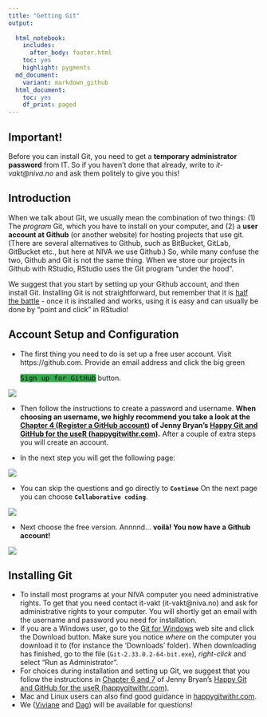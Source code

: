 ```yaml
---
title: "Getting Git"
output:
  
  html_notebook:
    includes:
      after_body: footer.html
    toc: yes
    highlight: pygments
  md_document:
    variant: markdown_github
  html_document:
    toc: yes
    df_print: paged
---
```

<style>
kbd { background-color:#32a848;  }</style>

## Important!  
Before you can install Git, you need to get a **temporary administrator password** from IT. So if you haven't done that already, write to *it-vakt@niva.no* and ask them politely to give you this!    

## Introduction   
When we talk about Git, we usually mean the combination of two things: (1) The *program* Git, which you have to install on your computer, and (2) a **user account at Github** (or another website) for hosting projects that use git. (There are several alternatives to Github, such as BitBucket, GitLab, GitBucket etc., but here at NIVA we use Github.) So, while many confuse the two, Github and Git is not the same thing. When we store our projects in Github with RStudio, RStudio uses the Git program "under the hood".   
  
We suggest that you start by setting up your Github account, and then install Git. Installing Git is not straightforward, but remember that it is [half the battle](https://happygitwithr.com/install-intro.html) - once it is installed and works, using it is easy and can usually be done by "point and click" in RStudio!            

## Account Setup and Configuration

* The first thing you need to do is set up a free user account. Visit https://github.com. Provide an email address and click the big green <p><kbd>Sign up for GitHub</kbd> button.</p>

![](images/GitHub_Page.png)

* Then follow the instructions to create a password and username. **When choosing an username, we highly recommend you take a look at the [Chapter 4 (Register a GitHub account)](https://happygitwithr.com/github-acct.html) of Jenny Bryan’s [Happy Git and GitHub for the useR (happygitwithr.com)](happygitwithr.com).**
After a couple of extra steps you will create an account.

* In the next step you will get the following page: 


![](images/GitHub_Team.png)


* You can skip the questions and go directly to **`Continue`** On the next page you can choose
**`Collaborative coding`**.
 
![](images/GitHub_Features.png)


* Next choose the free version. Annnnd... **voilà! You now have a Github account!**

![](images/GitHubNewAccount.png)

## Installing Git

* To install most programs at your NIVA computer you need administrative rights. To get that you need contact it-vakt (it-vakt@niva.no) and ask for administrative rights to your computer. You will shortly get an email with the username and password you need for installation.  
* If you are a Windows user, go to the [Git for Windows](https://gitforwindows.org/) web site and click the Download button. Make sure you notice *where* on the computer you download it to (for instance the 'Downloads' folder). When downloading has finished, go to the file (`Git-2.33.0.2-64-bit.exe`), *right-click* and select "Run as Administrator". 
* For choices during installation and setting up Git, we suggest that you follow the instructions in [Chapter 6 and 7]( https://happygitwithr.com/install-git.html) of Jenny Bryan’s [Happy Git and GitHub for the useR (happygitwithr.com)](happygitwithr.com).   
* Mac and Linux users can also find good guidance in [happygitwithr.com](happygitwithr.com).    
* We ([Viviane](mailto:vig@niva.no) and [Dag](mailto:Dag.Hjermann@niva.no)) will be available for questions!  